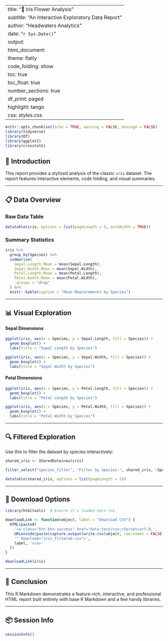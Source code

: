 
---
title: "🌸 Iris Flower Analysis"
subtitle: "An Interactive Exploratory Data Report"
author: "Headwaters Analytics"
date: "`r Sys.Date()`"
output: 
  html_document:
    theme: flatly
    code_folding: show
    toc: true
    toc_float: true
    number_sections: true
    df_print: paged
    highlight: tango
    css: styles.css
---

```r
knitr::opts_chunk$set(echo = TRUE, warning = FALSE, message = FALSE)
library(tidyverse)
library(DT)
library(ggplot2)
library(crosstalk)
```

## 📝 Introduction

This report provides a stylized analysis of the classic `iris` dataset. The report features interactive elements, code folding, and visual summaries.

---

## 📋 Data Overview

### Raw Data Table

```r
datatable(iris, options = list(pageLength = 5, autoWidth = TRUE))
```

### Summary Statistics

```r
iris %>%
  group_by(Species) %>%
  summarise(
    Sepal.Length.Mean = mean(Sepal.Length),
    Sepal.Width.Mean = mean(Sepal.Width),
    Petal.Length.Mean = mean(Petal.Length),
    Petal.Width.Mean = mean(Petal.Width),
    .groups = "drop"
  ) %>%
  knitr::kable(caption = "Mean Measurements by Species")
```

---

## 📊 Visual Exploration

#### Sepal Dimensions {.tabset}

```r
ggplot(iris, aes(x = Species, y = Sepal.Length, fill = Species)) +
  geom_boxplot() +
  labs(title = "Sepal Length by Species")
```

```r
ggplot(iris, aes(x = Species, y = Sepal.Width, fill = Species)) +
  geom_boxplot() +
  labs(title = "Sepal Width by Species")
```

#### Petal Dimensions {.tabset}

```r
ggplot(iris, aes(x = Species, y = Petal.Length, fill = Species)) +
  geom_boxplot() +
  labs(title = "Petal Length by Species")
```

```r
ggplot(iris, aes(x = Species, y = Petal.Width, fill = Species)) +
  geom_boxplot() +
  labs(title = "Petal Width by Species")
```

---

## 🔍 Filtered Exploration

Use this to filter the dataset by species interactively:

```r
shared_iris <- SharedData$new(iris)

filter_select("species_filter", "Filter by Species:", shared_iris, ~Species)

datatable(shared_iris, options = list(pageLength = 5))
```

---

## 💾 Download Options

```r
library(htmltools)  # Ensure it's loaded here too

downloadLink <- function(object, label = "Download CSV") {
  HTML(paste0(
    '<a class="btn btn-success" href="data:text/csv;charset=utf-8,',
    URLencode(paste(capture.output(write.csv(object, row.names = FALSE)), collapse = "\n")),
    '" download="iris_filtered.csv">',
    label, '</a>'
  ))
}

downloadLink(iris)
```
---

## 🧠 Conclusion

This R Markdown demonstrates a feature-rich, interactive, and professional HTML report built entirely with base R Markdown and a few handy libraries.

---

## 📦 Session Info

```r
sessionInfo()
```

